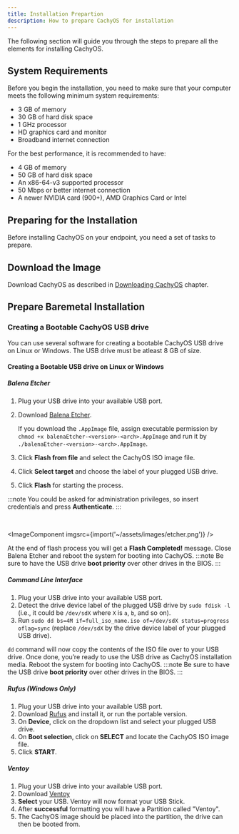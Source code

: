 ```yaml
---
title: Installation Prepartion
description: How to prepare CachyOS for installation
---
```



The following section will guide you through the steps to prepare all the elements for installing CachyOS.

## System Requirements

Before you begin the installation, you need to make sure that your computer meets the following minimum system requirements:

*   3 GB of memory
*   30 GB of hard disk space
*   1 GHz processor
*   HD graphics card and monitor
*   Broadband internet connection

For the best performance, it is recommended to have:

*   4 GB of memory
*   50 GB of hard disk space
*   An x86-64-v3 supported processor
*   50 Mbps or better internet connection
*   A newer NVIDIA card (900+), AMD Graphics Card or Intel


## Preparing for the Installation

Before installing CachyOS on your endpoint, you need a set of tasks to prepare.

## Download the Image

Download CachyOS as described in [Downloading CachyOS](/cachyos_basic/download/) chapter.

## Prepare Baremetal Installation

### Creating a Bootable CachyOS USB drive

You can use several software for creating a bootable CachyOS USB drive on Linux or Windows. The USB drive must be atleast 8 GB of size.

#### Creating a Bootable USB drive on Linux or Windows

##### Balena Etcher

<Steps>

1. Plug your USB drive into your available USB port.
2. Download [Balena Etcher](https://etcher.balena.io/).

   If you download the `.AppImage` file, assign executable permission by `chmod +x balenaEtcher-<version>-<arch>.AppImage` and run it by `./balenaEtcher-<version>-<arch>.AppImage`.

3. Click **Flash from file** and select the CachyOS ISO image file.
4. Click **Select target** and choose the label of your plugged USB drive.
5. Click **Flash** for starting the process.

</Steps>

:::note
You could be asked for administration privileges, so insert credentials and press **Authenticate**.
:::

<br />

<ImageComponent imgsrc={import('~/assets/images/etcher.png')} />

At the end of flash process you will get a **Flash Completed!** message. Close Balena Etcher and reboot the system for booting into CachyOS.
:::note
Be sure to have the USB drive **boot priority** over other drives in the BIOS.
:::

##### Command Line Interface

<Steps>

1. Plug your USB drive into your available USB port.
2. Detect the drive device label of the plugged USB drive by `sudo fdisk -l` (i.e., it could be `/dev/sdX` where `X` is `a`, `b`, and so on).
3. Run `sudo dd bs=4M if=full_iso_name.iso of=/dev/sdX status=progress oflag=sync` (replace `/dev/sdX` by the drive device label of your plugged USB drive).

</Steps>

`dd` command will now copy the contents of the ISO file over to your USB drive. Once done, you’re ready to use the USB drive as CachyOS installation media. Reboot the system for booting into CachyOS.
:::note
Be sure to have the USB drive **boot priority** over other drives in the BIOS.
:::

##### Rufus (Windows Only)

<Steps>

1. Plug your USB drive into your available USB port.
2. Download [Rufus](https://rufus.ie/) and install it, or run the portable version.
3. On **Device**, click on the dropdown list and select your plugged USB drive.
4. On **Boot selection**, click on **SELECT** and locate the CachyOS ISO image file.
5. Click **START**.

</Steps>

##### Ventoy

<Steps>

1. Plug your USB drive into your available USB port.
2. Download [Ventoy](https://www.ventoy.net/en/download.html)
3. **Select** your USB. Ventoy will now format your USB Stick.
4. After **successful** formatting you will have a Partition called "Ventoy".
5. The CachyOS image should be placed into the partition, the drive can then be booted from.

</Steps>
